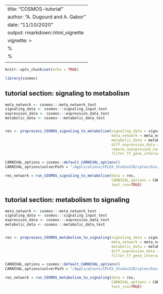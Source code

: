 ---
title: "COSMOS-tutorial"
author: "A. Dugourd and A. Gabor"
date: "11/10/2020"
output: rmarkdown::html_vignette
vignette: >
%\VignetteIndexEntry{Put the title of your vignette here}
  %\VignetteEngine{knitr::rmarkdown}
  \usepackage[utf8]{inputenc}
  ---
  
  ```r
knitr::opts_chunk$set(echo = TRUE)
```
```r
library(cosmos)
```

## tutorial section: signaling to metabolism

```r

meta_network <- cosmos:::meta_network_test
signaling_data <- cosmos:::signaling_input_test
expression_data <- cosmos:::expression_data_test
metabolic_data <- cosmos:::metabolic_data_test


res <- preprocess_COSMOS_signaling_to_metabolism(signaling_data = signaling_data,
                                                 meta_network = meta_network,
                                                 metabolic_data = metabolic_data,
                                                 diff_expression_data = expression_data,
                                                 remove_unexpressed_nodes = TRUE,
                                                 filter_tf_gene_interaction_by_optimization = FALSE)

CARNIVAL_options = cosmos::default_CARNIVAL_options()
CARNIVAL_options$solverPath = "/Applications/CPLEX_Studio128/cplex/bin/x86-64_osx/cplex"

res_network = run_COSMOS_signaling_to_metabolism(data = res,
                                                 CARNIVAL_options = CARNIVAL_options,
                                                 test_run=TRUE)
```


## tutorial section: metabolism to signaling 
```r
meta_network <- cosmos:::meta_network_test
signaling_data <- cosmos:::signaling_input_test
expression_data <- cosmos:::expression_data_test
metabolic_data <- cosmos:::metabolic_data_test


res <- preprocess_COSMOS_metabolism_to_signaling(signaling_data = signaling_data,
                                                 meta_network = meta_network,
                                                 metabolic_data = metabolic_data,
                                                 diff_expression_data = expression_data,
                                                 filter_tf_gene_interaction_by_optimization = FALSE)

CARNIVAL_options = cosmos::default_CARNIVAL_options()
CARNIVAL_options$solverPath = "/Applications/CPLEX_Studio128/cplex/bin/x86-64_osx/cplex"

res_network = run_COSMOS_metabolism_to_signaling(data = res,
                                                 CARNIVAL_options = CARNIVAL_options,
                                                 test_run=TRUE)
```



